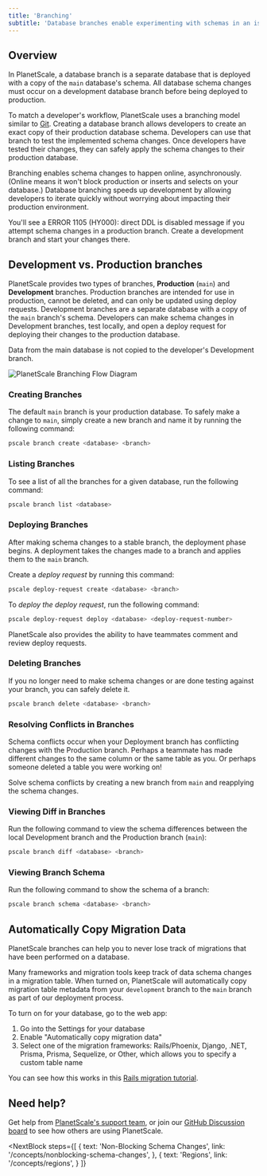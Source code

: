 ```yaml
---
title: 'Branching'
subtitle: 'Database branches enable experimenting with schemas in an isolated environment'
---
```


## Overview

In PlanetScale, a database branch is a separate database that is deployed with a copy of the `main` database's schema. All database schema changes must occur on a development database branch before being deployed to production.

To match a developer's workflow, PlanetScale uses a branching model similar to [Git](https://git-scm.com/book/en/v2/Git-Branching-Basic-Branching-and-Merging). Creating a database branch allows developers to create an exact copy of their production database schema. Developers can use that branch to test the implemented schema changes. Once developers have tested their changes, they can safely apply the schema changes to their production database.

Branching enables schema changes to happen online, asynchronously. (Online means it won't block production or inserts and selects on your database.) Database branching speeds up development by allowing developers to iterate quickly without worrying about impacting their production environment.

<InfoBlock type="tip">
  You'll see a <inlineCode>ERROR 1105 (HY000): direct DDL is disabled</inlineCode> message if you attempt schema changes in a production branch. Create a development branch and start your changes there.
</InfoBlock>

## Development vs. Production branches

PlanetScale provides two types of branches, **Production** (`main`) and **Development** branches. Production branches are intended for use in production, cannot be deleted, and can only be updated using deploy requests. Development branches are a separate database with a copy of the `main` branch's schema. Developers can make schema changes in Development branches, test locally, and open a deploy request for deploying their changes to the production database.

<InfoBlock type="note">
  Data from the main database is not copied to the developer's Development
  branch.
</InfoBlock>

![PlanetScale Branching Flow Diagram](/img/docs/ps_branching_diagram_light.png)

### Creating Branches

The default `main` branch is your production database. To safely make a change to `main`, simply create a new branch and name it by running the following command:

```zsh
pscale branch create <database> <branch>
```

### Listing Branches

To see a list of all the branches for a given database, run the following command:

```zsh
pscale branch list <database>
```

### Deploying Branches

After making schema changes to a stable branch, the deployment phase begins. A deployment takes the changes made to a branch and applies them to the `main` branch.

Create a _deploy request_ by running this command:

```zsh
pscale deploy-request create <database> <branch>
```

To _deploy the deploy request_, run the following command:

```zsh
pscale deploy-request deploy <database> <deploy-request-number>
```

<InfoBlock type="tip">
  PlanetScale also provides the ability to have teammates comment and review
  deploy requests.
</InfoBlock>

### Deleting Branches

If you no longer need to make schema changes or are done testing against your branch, you can safely delete it.

```zsh
pscale branch delete <database> <branch>
```

### Resolving Conflicts in Branches

Schema conflicts occur when your Deployment branch has conflicting changes with the Production branch. Perhaps a teammate has made different changes to the same column or the same table as you. Or perhaps someone deleted a table you were working on!

Solve schema conflicts by creating a new branch from `main` and reapplying the schema changes.

### Viewing Diff in Branches

Run the following command to view the schema differences between the local Development branch and the Production branch (`main`):

```zsh
pscale branch diff <database> <branch>
```

### Viewing Branch Schema

Run the following command to show the schema of a branch:

```zsh
pscale branch schema <database> <branch>
```

## Automatically Copy Migration Data

PlanetScale branches can help you to never lose track of migrations that have been performed on a database.

Many frameworks and migration tools keep track of data schema changes in a migration table. When turned on, PlanetScale will automatically copy migration table metadata from your `development` branch to the `main` branch as part of our deployment process.

To turn on for your database, go to the web app:
1. Go into the Settings for your database
2. Enable "Automatically copy migration data"
3. Select one of the migration frameworks: Rails/Phoenix, Django, .NET, Prisma, Prisma, Sequelize, or Other, which allows you to specify a custom table name
  
You can see how this works in this [Rails migration tutorial](/tutorial/automatic-rails-migrations).

## Need help?

Get help from [PlanetScale's support team](https://www.planetscale.com/support), or join our [GitHub Discussion board](https://github.com/planetscale/beta/discussions) to see how others are using PlanetScale.

<NextBlock
  steps={[
    {
      text: 'Non-Blocking Schema Changes',
      link: '/concepts/nonblocking-schema-changes',
    },
{
      text: 'Regions',
      link: '/concepts/regions',
    }
  ]}
></NextBlock>
